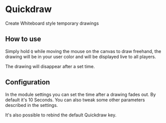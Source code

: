 
# Quickdraw


Create Whiteboard style temporary drawings

## How to use
<ImageButBetter src="/images/Quickdraw/Quickdraw.png" alt="Quickdraw in action" width={2000} height={2000} className={styles.wikiimage}/>

Simply hold `Q` while moving the mouse on the canvas to draw freehand,
the drawing will be in your user color and will be displayed live to all
players.

The drawing will disappear after a set time.


## Configuration
<ImageButBetter src="/images/Quickdraw/Qdsett.png" alt="Quickdraw Settings" width={2000} height={2000} className={styles.wikiimage}/>

In the module settings you can set the time after a drawing fades out.
By default it's 10 Seconds. You can also tweak some other parameters
described in the settings.

It's also possible to rebind the default Quickdraw key.

